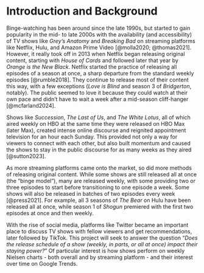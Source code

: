 # Introduction and Background

Binge-watching has been around since the late 1990s, but started to gain popularity in the mid- to late 2000s with the availability (and accessibility) of TV shows like *Grey’s Anatomy* and *Breaking Bad* on streaming platforms like Netflix, Hulu, and Amazon Prime Video [@molla2020; @thomas2021]. However, it really took off in 2013 when Netflix began releasing original content, starting with *House of Cards* and followed later that year by *Orange is the New Black*. Netflix started the practice of releasing all episodes of a season at once, a sharp departure from the standard weekly episodes [@rumble2018]. They continue to release most of their content this way, with a few exceptions (*Love is Blind* and season 3 of *Bridgerton*, notably). The public seemed to love it because they could watch at their own pace and didn’t have to wait a week after a mid-season cliff-hanger [@mcfarland2024].

Shows like *Succession*, *The Last of Us*, and *The White Lotus*, all of which aired weekly on HBO at the same time they were released on HBO Max (later Max), created intense online discourse and reignited appointment television for an hour each Sunday. This provided not only a way for viewers to connect with each other, but also built momentum and caused the shows to stay in the public discourse for as many weeks as they aired [@sutton2023].

As more streaming platforms came onto the market, so did more methods of releasing original content. While some shows are still released all at once (the “binge model”), many are released weekly, with some providing two or three episodes to start before transitioning to one episode a week. Some shows will also be released in batches of two episodes every week [@press2021]. For example, all 3 seasons of *The Bear* on Hulu have been released all at once, while season 1 of *Shogun* premiered with the first two episodes at once and then weekly.

With the rise of social media, platforms like Twitter became an important place to discuss TV shows with fellow viewers and get recommendations, later followed by TikTok. This project will seek to answer the question “*Does the release schedule of a show (weekly, in parts, or all at once) impact their staying power?*” Of particular interest is how shows perform on weekly Nielsen charts - both overall and by streaming platform - and their interest over time on Google Trends.